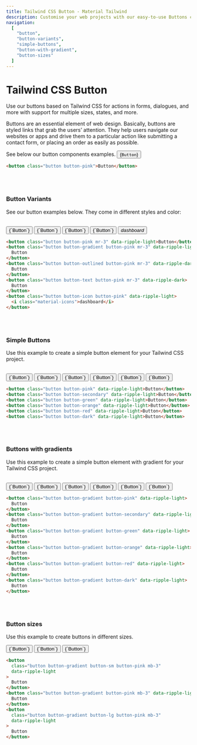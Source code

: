 ```yaml
---
title: Tailwind CSS Button - Material Tailwind
description: Customise your web projects with our easy-to-use Buttons component for Tailwind CSS using Material Design guidelines.
navigation:
  [
    "button",
    "button-variants",
    "simple-buttons",
    "button-with-gradient",
    "button-sizes"
  ]
---
```


# Tailwind CSS Button

Use our buttons based on Tailwind CSS for actions in forms, dialogues, and more with support for multiple sizes, states, and more.

Buttons are an essential element of web design. Basically, buttons are styled links that grab the users’ attention. They help users navigate our websites or apps and drive them to a particular action like submitting a contact form, or placing an order as easily as possible.

See below our button components examples.
<ComponentCard id="button">
  <button className="button button-pink" data-ripple-light>
    {`Button`}
  </button>
</ComponentCard>

```html showLineNumbers
<button class="button button-pink">Button</button>
```

<br />
<br />

### Button Variants

See our button examples below. They come in different styles and color:

<br />
<ComponentCard id="button-variants">
  <div className="flex">
    <button className="button button-pink mr-3" data-ripple-light>
      {`Button`}
    </button>
    <button
      className="button button-gradient button-pink mr-3"
      data-ripple-light
    >
      {`Button`}
    </button>
    <button
      className="button button-outlined button-pink mr-3"
      data-ripple-dark
    >
      {`Button`}
    </button>
    <button className="button button-text button-pink mr-3" data-ripple-dark>
      {`Button`}
    </button>
    <button className="button button-icon button-pink" data-ripple-light>
      <i className="material-icons">dashboard</i>
    </button>
  </div>
</ComponentCard>

```html showLineNumbers
<button class="button button-pink mr-3" data-ripple-light>Button</button>
<button class="button button-gradient button-pink mr-3" data-ripple-light>
  Button
</button>
<button class="button button-outlined button-pink mr-3" data-ripple-dark>
  Button
</button>
<button class="button button-text button-pink mr-3" data-ripple-dark>
  Button
</button>
<button class="button button-icon button-pink" data-ripple-light>
  <i class="material-icons">dashboard</i>
</button>
```

<br />
<br />

### Simple Buttons

Use this example to create a simple button element for your Tailwind CSS project.

<br />
<ComponentCard id="simple-buttons">
  <div className="flex">
    <button className="button button-pink mr-3" data-ripple-light>
      {`Button`}
    </button>
    <button className="button button-secondary mr-3" data-ripple-light>
      {`Button`}
    </button>
    <button className="button button-green mr-3" data-ripple-light>
      {`Button`}
    </button>
    <button className="button button-orange mr-3" data-ripple-light>
      {`Button`}
    </button>
    <button className="button button-red mr-3" data-ripple-light>
      {`Button`}
    </button>
    <button className="button button-dark mr-3" data-ripple-light>
      {`Button`}
    </button>
  </div>
</ComponentCard>

```html showLineNumbers
<button class="button button-pink" data-ripple-light>Button</button>
<button class="button button-secondary" data-ripple-light>Button</button>
<button class="button button-green" data-ripple-light>Button</button>
<button class="button button-orange" data-ripple-light>Button</button>
<button class="button button-red" data-ripple-light>Button</button>
<button class="button button-dark" data-ripple-light>Button</button>
```

<br />
<br />

### Buttons with gradients

Use this example to create a simple button element with gradient for your Tailwind CSS project.

<br />
<ComponentCard id="buttons-with-gradient">
  <div className="flex">
    <button
      className="button button-gradient button-pink mr-3"
      data-ripple-light
    >
      {`Button`}
    </button>
    <button
      className="button button-gradient button-secondary mr-3"
      data-ripple-light
    >
      {`Button`}
    </button>
    <button
      className="button button-gradient button-green mr-3"
      data-ripple-light
    >
      {`Button`}
    </button>
    <button
      className="button button-gradient button-orange mr-3"
      data-ripple-light
    >
      {`Button`}
    </button>
    <button
      className="button button-gradient button-red mr-3"
      data-ripple-light
    >
      {`Button`}
    </button>
    <button
      className="button button-gradient button-dark mr-3"
      data-ripple-light
    >
      {`Button`}
    </button>
  </div>
</ComponentCard>

```html showLineNumbers
<button class="button button-gradient button-pink" data-ripple-light>
  Button
</button>
<button class="button button-gradient button-secondary" data-ripple-light>
  Button
</button>
<button class="button button-gradient button-green" data-ripple-light>
  Button
</button>
<button class="button button-gradient button-orange" data-ripple-light>
  Button
</button>
<button class="button button-gradient button-red" data-ripple-light>
  Button
</button>
<button class="button button-gradient button-dark" data-ripple-light>
  Button
</button>
```

<br />
<br />

### Button sizes

Use this example to create buttons in different sizes.
<br/>

<ComponentCard id="buttons-with-gradient">
  <button
    className="button button-gradient button-sm button-pink mb-3"
    data-ripple-light
  >
    {`Button`}
  </button>
  <button className="button button-gradient button-pink mb-3" data-ripple-light>
    {`Button`}
  </button>
  <button
    className="button button-gradient button-lg button-pink mb-3"
    data-ripple-light
  >
    {`Button`}
  </button>
</ComponentCard>

```html showLineNumbers
<button
  class="button button-gradient button-sm button-pink mb-3"
  data-ripple-light
>
  Button
</button>
<button class="button button-gradient button-pink mb-3" data-ripple-light>
  Button
</button>
<button
  class="button button-gradient button-lg button-pink mb-3"
  data-ripple-light
>
  Button
</button>
```
